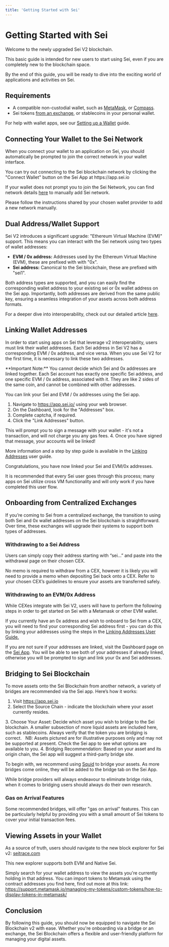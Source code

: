 ```yaml
---
title: 'Getting Started with Sei'
---
```



# Getting Started with Sei

Welcome to the newly upgraded Sei V2 blockchain. 

This basic guide is intended for new users to start using Sei, even if you are completely new to the blockchain space.

By the end of this guide, you will be ready to dive into the exciting world of applications and activities on Sei.

## Requirements

- A compatible non-custodial wallet, such as [MetaMask](https://metamask.io/), or [Compass](https://compasswallet.io/).
- Sei tokens [from an exchange](/user-guides/getting-tokens), or stablecoins in your personal wallet.

For help with wallet apps, see our [Setting up a Wallet](https://www.docs.sei.io/setting-up-a-wallet) guide.

## Connecting Your Wallet to the Sei Network

When you connect your wallet to an application on Sei, you should automatically be prompted to join the correct network in your wallet interface. 


<Callout emoji="💡">
  You can try out connecting to the Sei blockchain network by clicking the "Connect Wallet" button on the Sei App at https://app.sei.io
</Callout>

If your wallet does not prompt you to join the Sei Network, you can find network details [here](/user-guides/wallet-setup) to manually add Sei network.

Please follow the instructions shared by your chosen wallet provider to add a new network manually.

## Dual Address/Wallet Support

Sei V2 introduces a significant upgrade: "Ethereum Virtual Machine (EVM)" support. This means you can interact with the Sei network using two types of wallet addresses:

- **EVM / 0x address:** Addresses used by the Ethereum Virtual Machine (EVM), these are prefixed with with "0x".
- **Sei address:** Canonical to the Sei blockchain, these are prefixed with "sei1".

Both address types are supported, and you can easily find the corresponding wallet address to your existing sei or 0x wallet address on the Sei app. 
Importantly, both addresses are derived from the same public key, ensuring a seamless integration of your assets across both address formats.

For a deeper dive into interoperability, check out our detailed article [here](https://blog.sei.io/sei-v2-interoperability/).

## Linking Wallet Addresses

In order to start using apps on Sei that leverage v2 interoperability, users must link their wallet addresses. Each Sei address in Sei V2 has a corresponding EVM / 0x address, and vice versa. When you use Sei V2 for the first time, it is necessary to link these two addresses. 

<Callout type="warning">
  **Important Note:** You cannot decide which Sei and 0x addresses are linked together. Each Sei account has exactly one specific Sei address, and one specific EVM / 0x address, associated with it. They are like 2 sides of the same coin, and cannot be combined with other addresses. 
</Callout>

You can link your Sei and EVM / 0x addresses using the Sei app.

1. Navigate to https://app.sei.io/ using your web browser.
2. On the Dashboard, look for the "Addresses" box.
3. Complete captcha, if required.
3. Click the "Link Addresses" button. 
<ImageWithCaption img={linkAddressesImage} alt="Link addresses button"/>
This will prompt you to sign a message with your wallet - it's not a transaction, and will not charge you any gas fees.
<ImageWithCaption img={signMessageImage} alt="Sign message"/>
4. Once you have signed that message, your accounts will be linked!
<ImageWithCaption img={linkSuccessImage} alt="Linking successful"/>

More information and a step by step guide is available in the [Linking Addresses](/user-guides/linking-addresses) user guide.

Congratulations, you have now linked your Sei and EVM/0x addresses.

<Callout emoji="💡">
    It is recommended that every Sei user goes through this process; many apps on Sei utilize cross VM functionality and will only work if you have completed this user flow.
</Callout>

## Onboarding from Centralized Exchanges

If you’re coming to Sei from a centralized exchange, the transition to using both Sei and 0x wallet addresses on the Sei blockchain is straightforward. Over time, these exchanges will upgrade their systems to support both types of addresses.

### Withdrawing to a Sei Address

Users can simply copy their address starting with “sei…” and paste into the withdrawal page on their chosen CEX.

<ImageWithCaption img={cexWithdrawImage} alt="Withdraw Sei from Cex"/>

No memo is required to withdraw from a CEX, however it is likely you will need to provide a memo when depositing Sei back onto a CEX. Refer to your chosen CEX’s guidelines to ensure your assets are transferred safely.

### Withdrawing to an EVM/0x Address 

While CEXes integrate with Sei V2, users will have to perform the following steps in order to get started on Sei with a Metamask or other EVM wallet.

If you currently have an 0x address and wish to onboard to Sei from a CEX, you will need to find your corresponding Sei address first - you can do this by linking your addresses using the steps in the [Linking Addresses User Guide.](/user-guides/linking-addresses)

If you are not sure if your addresses are linked, visit the Dashboard page on the [Sei App](https://app.sei.io). You will be able to see both of your addresses if already linked, otherwise you will be prompted to sign and link your 0x and Sei addresses.

## Bridging to Sei Blockchain

To move assets onto the Sei Blockchain from another network, a variety of bridges are recommended via the Sei app. Here’s how it works:

1. Visit https://app.sei.io
2. Select the Source Chain - indicate the blockchain where your asset currently resides.
<ImageWithCaption img={sourceChainDropdownImage} alt="Select a source chain"/>
3. Choose Your Asset: Decide which asset you wish to bridge to the Sei blockchain. A smaller subsection of more liquid assets are included here, such as stablecoins. Always verify that the token you are bridging is correct.  
<Callout emoji="⚠️">
    NB: Assets pictured are for illustrative purposes only and may not be supported at present. Check the Sei app to see what options are available to you.
</Callout>
<ImageWithCaption img={selectAssetImage} alt="Select an asset"/>
4. Bridging Recommendation: Based on your asset and its origin chain, the Sei app will suggest a third-party bridge site. 

To begin with, we recommend using [Squid](https://www.squidrouter.com/) to bridge your assets. As more bridges come online, they will be added to the bridge tab on the Sei App.

<Callout type="info" emoji="ℹ️">
    While bridge providers will always endeavour to eliminate bridge risks, when it comes to bridging users should always do their own research.
</Callout>

### Gas on Arrival Features

Some recommended bridges, will offer "gas on arrival" features. This can be particularly helpful by providing you with a small amount of Sei tokens to cover your initial transaction fees.

## Viewing Assets in your Wallet

As a source of truth, users should navigate to the new block explorer for Sei v2: [seitrace.com](https://www.seitrace.com)

This new explorer supports both EVM and Native Sei.

Simply search for your wallet address to view the assets you're currently holding in that address. You can import tokens to Metamask using the contract addresses you find here, find out more at this link: https://support.metamask.io/managing-my-tokens/custom-tokens/how-to-display-tokens-in-metamask/

## Conclusion
By following this guide, you should now be equipped to navigate the Sei Blockchain v2 with ease. Whether you're onboarding via a bridge or an exchange, the Sei Blockchain offers a flexible and user-friendly platform for managing your digital assets.
